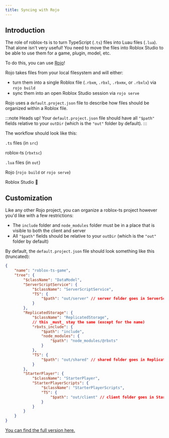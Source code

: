```yaml
---
title: Syncing with Rojo
---
```


## Introduction

The role of roblox-ts is to turn TypeScript (`.ts`) files into Luau files (`.lua`). That alone isn't very useful! You need to move the files into Roblox Studio to be able to use them for a game, plugin, model, etc.

To do this, you can use [Rojo](https://rojo.space/)!

Rojo takes files from your local filesystem and will either:
- turn them into a single Roblox file (`.rbxm`, `.rbxl`, `.rbxmx`, or `.rbxlx`) via `rojo build`
- sync them into an open Roblox Studio session via `rojo serve`

Rojo uses a `default.project.json` file to describe how files should be organized within a Roblox file.

:::note Heads up!
Your `default.project.json` file should have all `"$path"` fields relative to your `outDir` (which is the `"out"` folder by default).
:::

The workflow should look like this:


<div style={{ fontSize: "20px" }}>

`.ts` files (in `src`)

<DownArrow />

roblox-ts (`rbxtsc`)

<DownArrow />

`.lua` files (in `out`)

<DownArrow />

Rojo (`rojo build` or `rojo serve`)

<DownArrow />

Roblox Studio :tada:

</div>

## Customization

Like any other Rojo project, you can organize a roblox-ts project however you'd like with a few restrictions:
- The `include` folder and `node_modules` folder must be in a place that is visible to both the client and server
- All `"$path"` fields should be relative to your `outDir` (which is the `"out"` folder by default)

By default, the `default.project.json` file should look something like this (truncated):
```json
{
	"name": "roblox-ts-game",
	"tree": {
		"$className": "DataModel",
		"ServerScriptService": {
			"$className": "ServerScriptService",
			"TS": {
				"$path": "out/server" // server folder goes in ServerScriptService.TS
			}
		},
		"ReplicatedStorage": {
			"$className": "ReplicatedStorage",
			// this _must_ stay the same (except for the name)
			"rbxts_include": {
				"$path": "include",
				"node_modules": {
					"$path": "node_modules/@rbxts"
				}
			},
			"TS": {
				"$path": "out/shared" // shared folder goes in ReplicatedStorage.TS
			}
		},
		"StarterPlayer": {
			"$className": "StarterPlayer",
			"StarterPlayerScripts": {
				"$className": "StarterPlayerScripts",
				"TS": {
					"$path": "out/client" // client folder goes in StarterPlayer.StarterPlayerScripts.TS
				}
			}
		}
	}
}
```

[You can find the full version here.](https://github.com/roblox-ts/roblox-ts/blob/master/templates/game/default.project.json)

